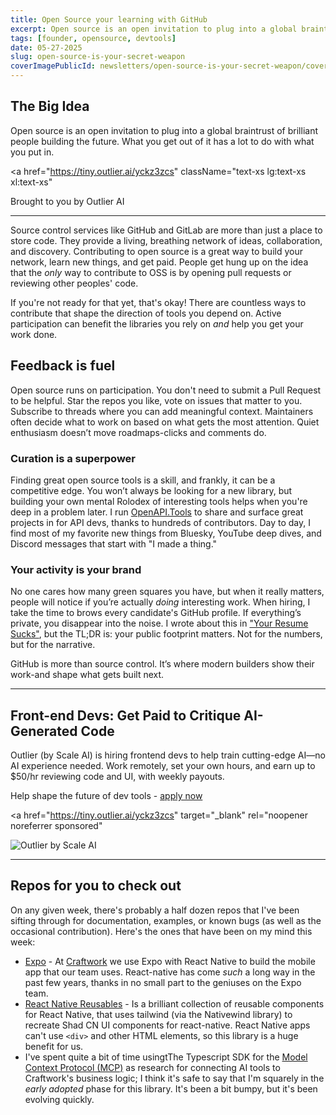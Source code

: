 ```yaml
---
title: Open Source your learning with GitHub
excerpt: Open source is an open invitation to plug into a global braintrust of brilliant people building the future. What you get out of it has a lot to do with what you put in.
tags: [founder, opensource, devtools]
date: 05-27-2025
slug: open-source-is-your-secret-weapon
coverImagePublicId: newsletters/open-source-is-your-secret-weapon/cover
---
```


## The Big Idea

Open source is an open invitation to plug into a global braintrust of brilliant people building the future. What you get out of it has a lot to do with what you put in.

<a
  href="https://tiny.outlier.ai/yckz3zcs"
  className="text-xs lg:text-xs xl:text-xs"
>
  Brought to you by Outlier AI
</a>

---

Source control services like GitHub and GitLab are more than just a place to store code. They provide a living, breathing network of ideas, collaboration, and discovery. Contributing to open source is a great way to build your network, learn new things, and get paid. People get hung up on the idea that the _only_ way to contribute to OSS is by opening pull requests or reviewing other peoples' code.

If you're not ready for that yet, that's okay! There are countless ways to contribute that shape the direction of tools you depend on. Active participation can benefit the libraries you rely on _and_ help you get your work done.

## Feedback is fuel

Open source runs on participation. You don't need to submit a Pull Request to be helpful. Star the repos you like, vote on issues that matter to you. Subscribe to threads where you can add meaningful context. Maintainers often decide what to work on based on what gets the most attention. Quiet enthusiasm doesn’t move roadmaps-clicks and comments do.

### Curation is a superpower

Finding great open source tools is a skill, and frankly, it can be a competitive edge. You won’t always be looking for a new library, but building your own mental Rolodex of interesting tools helps when you're deep in a problem later. I run [OpenAPI.Tools](https://openapi.tools/) to share and surface great projects in for API devs, thanks to hundreds of contributors. Day to day, I find most of my favorite new things from Bluesky, YouTube deep dives, and Discord messages that start with "I made a thing."

### Your activity is your brand

No one cares how many green squares you have, but when it really matters, people will notice if you’re actually _doing_ interesting work. When hiring, I take the time to brows every candidate's GitHub profile. If everything’s private, you disappear into the noise. I wrote about this in ["Your Resume Sucks"](https://mikebifulco.com/newsletter/your-resume-sucks), but the TL;DR is: your public footprint matters. Not for the numbers, but for the narrative.

GitHub is more than source control. It’s where modern builders show their work-and shape what gets built next.

---

## Front-end Devs: Get Paid to Critique AI-Generated Code

Outlier (by Scale AI) is hiring frontend devs to help train cutting-edge AI—no AI experience needed. Work remotely, set your own hours, and earn up to $50/hr reviewing code and UI, with weekly payouts.

Help shape the future of dev tools - [apply now](https://tiny.outlier.ai/yckz3zcs)

<a
  href="https://tiny.outlier.ai/yckz3zcs"
  target="_blank"
  rel="noopener noreferrer sponsored"
>
  <Image
    publicId="sponsors/scale-ai/contribute-sq"
    alt="Outlier by Scale AI"
    className="max-w-sm"
  />
</a>

---

## Repos for you to check out

On any given week, there's probably a half dozen repos that I've been sifting through for documentation, examples, or known bugs (as well as the occasional contribution). Here's the ones that have been on my mind this week:

- [Expo](https://github.com/expo/expo) - At [Craftwork](https://craftwork.com?utm_source=mikebifulco&utm_medium=email&utm_campaign=open-source-for-everything) we use Expo with React Native to build the mobile app that our team uses. React-native has come _such_ a long way in the past few years, thanks in no small part to the geniuses on the Expo team.
- [React Native Reusables](https://github.com/mrzachnugent/react-native-reusables) - Is a brilliant collection of reusable components for React Native, that uses tailwind (via the Nativewind library) to recreate Shad CN UI components for react-native. React Native apps can't use `<div>` and other HTML elements, so this library is a huge benefit for us.
- I've spent quite a bit of time usingtThe Typescript SDK for the [Model Context Protocol (MCP)](https://github.com/modelcontextprotocol/typescript-sdk) as research for connecting AI tools to Craftwork's business logic; I think it's safe to say that I'm squarely in the _early adopted_ phase for this library. It's been a bit bumpy, but it's been evolving quickly.
